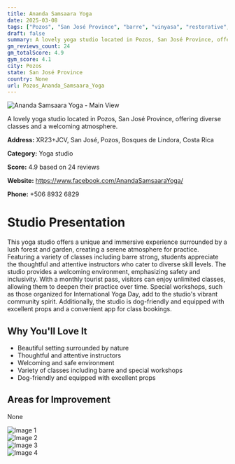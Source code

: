 ```yaml
---
title: Ananda Samsaara Yoga
date: 2025-03-08
tags: ["Pozos", "San José Province", "barre", "vinyasa", "restorative", "welcoming", "nature", "Pozos"]  
draft: false
summary: A lovely yoga studio located in Pozos, San José Province, offering diverse classes and a welcoming atmosphere.
gm_reviews_count: 24
gm_totalScore: 4.9
gym_score: 4.1
city: Pozos
state: San José Province
country: None
url: Pozos_Ananda_Samsaara_Yoga
---
```


<div className="aspect-[16/9] relative my-8">
  <img 
    src="https://lh5.googleusercontent.com/p/AF1QipMR6TPUZwSKqntVtEx3-383mQyo3Kx-iqeBLO7F=w1920-h1080-k-no"
    alt="Ananda Samsaara Yoga - Main View"
    className="object-cover absolute inset-0 w-full h-full rounded-lg"
  />
</div>

A lovely yoga studio located in Pozos, San José Province, offering diverse classes and a welcoming atmosphere.

**Address:** XR23+JCV, San José, Pozos, Bosques de Lindora, Costa Rica

**Category:** Yoga studio

**Score:** 4.9 based on 24 reviews

**Website:** https://www.facebook.com/AnandaSamsaaraYoga/

**Phone:** +506 8932 6829

# Studio Presentation

This yoga studio offers a unique and immersive experience surrounded by a lush forest and garden, creating a serene atmosphere for practice. Featuring a variety of classes including barre strong, students appreciate the thoughtful and attentive instructors who cater to diverse skill levels. The studio provides a welcoming environment, emphasizing safety and inclusivity. With a monthly tourist pass, visitors can enjoy unlimited classes, allowing them to deepen their practice over time. Special workshops, such as those organized for International Yoga Day, add to the studio's vibrant community spirit. Additionally, the studio is dog-friendly and equipped with excellent props and a convenient app for class bookings.

## Why You'll Love It

- Beautiful setting surrounded by nature
- Thoughtful and attentive instructors
- Welcoming and safe environment
- Variety of classes including barre and special workshops
- Dog-friendly and equipped with excellent props

## Areas for Improvement

None

<div className="grid grid-cols-1 xl:grid-cols-2 gap-4 my-8">
<div className="aspect-[4/3] relative"><img src="https://lh5.googleusercontent.com/p/AF1QipP3DwfRK0wMcHSa9oP23A1xTASzFEESifALzbFF=w1920-h1080-k-no" alt="Image 1" className="object-cover absolute inset-0 w-full h-full rounded-lg" /></div>
<div className="aspect-[4/3] relative"><img src="https://lh5.googleusercontent.com/p/AF1QipNUUTPJkUi0yH9KqyP0gqB6JEV7kwWoUbj-cgro=w1920-h1080-k-no" alt="Image 2" className="object-cover absolute inset-0 w-full h-full rounded-lg" /></div>
<div className="aspect-[4/3] relative"><img src="https://lh5.googleusercontent.com/p/AF1QipPh0kLwNakfN507iCvf53-s7MsnPSaZOL5_3PqU=w1920-h1080-k-no" alt="Image 3" className="object-cover absolute inset-0 w-full h-full rounded-lg" /></div>
<div className="aspect-[4/3] relative"><img src="https://lh5.googleusercontent.com/p/AF1QipM79whoIsEy0zLBHhkIFjI9PXncc9kzo3Sq7w1P=w1920-h1080-k-no" alt="Image 4" className="object-cover absolute inset-0 w-full h-full rounded-lg" /></div>
</div>